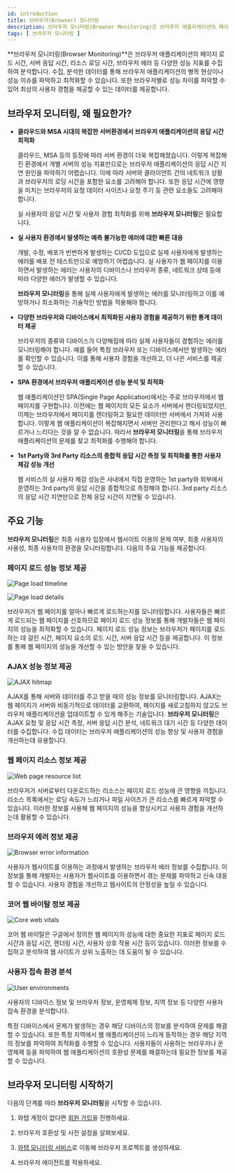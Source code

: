```yaml
---
id: introduction
title: 브라우저(Browser) 모니터링
description: 브라우저 모니터링(Browser Monitoring)은 브라우저 애플리케이션의 페이지 로드 시간, 서버 응답 시간, 리소스 로딩 시간, 브라우저 에러 등 다양한 성능 지표를 수집하여 분석합니다.
tags: [ 브라우저 모니터링 ]
---
```


**브라우저 모니터링(Browser Monitoring)**은 브라우저 애플리케이션의 페이지 로드 시간, 서버 응답 시간, 리소스 로딩 시간, 브라우저 에러 등 다양한 성능 지표를 수집하여 분석합니다. 수집, 분석한 데이터를 통해 브라우저 애플리케이션의 병목 현상이나 성능 이슈를 파악하고 최적화할 수 있습니다. 또한 브라우저별로 성능 차이를 파악할 수 있어 최상의 사용자 경험을 제공할 수 있는 데이터를 제공합니다.


## **브라우저 모니터링**, 왜 필요한가?

* **클라우드와 MSA 시대의 복잡한 서버환경에서 브라우저 애플리케이션의 응답 시간 최적화**

  클라우드, MSA 등의 등장에 따라 서버 환경이 더욱 복잡해졌습니다. 이렇게 복잡해진 환경에서 개별 서버의 성능 지표만으로는 브라우저 애플리케이션의 응답 시간 지연 원인을 파악하기 어렵습니다. 이에 따라 서버와 클라이언트 간의 네트워크 상황과 브라우저의 로딩 시간을 포함한 요소를 고려해야 합니다. 또한 응답 시간에 영향을 미치는 브라우저의 요청 데이터 사이즈나 요청 주기 등 관련 요소들도 고려해야 합니다.
  
  실 사용자의 응답 시간 및 사용자 경험 최적화를 위해 **브라우저 모니터링**은 필요합니다.

* **실 사용자 환경에서 발생하는 예측 불가능한 에러에 대한 빠른 대응**

  개발, 수정, 배포가 빈번하게 발생하는 CI/CD 도입으로 실제 사용자에게 발생하는 에러를 배포 전 테스트만으로 예방하기 어렵습니다. 실 사용자가 웹 페이지를 이용하면서 발생하는 에러는 사용자의 디바이스나 브라우저 종류, 네트워크 상태 등에 따라 다양한 에러가 발생할 수 있습니다. 
  
  **브라우저 모니터링**을 통해 실제 사용자에게 발생하는 에러를 모니터링하고 이를 예방하거나 최소화하는 기술적인 방법을 적용해야 합니다.

* **다양한 브라우저와 디바이스에서 최적화된 사용자 경험을 제공하기 위한 통계 데이터 제공**

  브라우저의 종류와 디바이스가 다양해짐에 따라 실제 사용자들이 경험하는 에러를 모니터링해야 합니다. 예를 들어 특정 브라우저 또는 디바이스에서만 발생하는 에러를 확인할 수 있습니다. 이를 통해 사용자 경험을 개선하고, 더 나은 서비스를 제공할 수 있습니다.

* **SPA 환경에서 브라우저 애플리케이션 성능 분석 및 최적화**

  웹 애플리케이션인 SPA(Single Page Application)에서는 주로 브라우저에서 웹 페이지를 구현합니다. 이전에는 웹 페이지의 모든 요소가 서버에서 렌더링되었지만, 이제는 브라우저에서 페이지를 렌더링하고 필요한 데이터만 서버에서 가져와 사용합니다. 이렇게 웹 애플리케이션이 복잡해지면서 서버만 관리한다고 해서 성능이 빠르거나 느리다는 것을 알 수 없습니다. 따라서 **브라우저 모니터링**을 통해 브라우저 애플리케이션의 문제를 찾고 최적화를 수행해야 합니다.

* **1st Party와 3rd Party 리소스의 종합적 응답 시간 측정 및 최적화를 통한 사용자 체감 성능 개선**

  웹 서비스의 실 사용자 체감 성능은 사내에서 직접 운영하는 1st party와 외부에서 운영하는 3rd party의 응답 시간을 종합적으로 측정해야 합니다. 3rd party 리소스의 응답 시간 지연만으로 전체 응답 시간이 지연될 수 있습니다.


## 주요 기능

**브라우저 모니터링**은 최종 사용자 입장에서 웹사이트 이용의 문제 여부, 최종 사용자의 사용성, 최종 사용자의 환경을 모니터링합니다. 다음의 주요 기능을 제공합니다.

### 페이지 로드 성능 정보 제공

![Page load timeline](/img/browser-pageload-timeline.png)

![Page load details](/img/browser-pageload-details.png)

브라우저가 웹 페이지를 얼마나 빠르게 로드하는지를 모니터링합니다. 사용자들은 빠르게 로드되는 웹 페이지를 선호하므로 페이지 로드 성능 정보를 통해 개발자들은 웹 페이지의 성능을 최적화할 수 있습니다. 페이지 로드 성능 정보는 브라우저가 페이지를 로드하는 데 걸린 시간, 페이지 요소의 로드 시간, 서버 응답 시간 등을 제공합니다. 이 정보를 통해 웹 페이지의 성능을 개선할 수 있는 방안을 찾을 수 있습니다.

### AJAX 성능 정보 제공

![AJAX hitmap](/img/browser-ajax-hitmap.png)

AJAX를 통해 서버와 데이터를 주고 받을 때의 성능 정보를 모니터링합니다. AJAX는 웹 페이지가 서버와 비동기적으로 데이터를 교환하여, 페이지를 새로고침하지 않고도 브라우저 애플리케이션을 업데이트할 수 있게 해주는 기술입니다. **브라우저 모니터링**은 AJAX 요청 및 응답 시간 측정, 서버 응답 시간 분석, 네트워크 대기 시간 등 다양한 데이터를 수집합니다. 수집 데이터는 브라우저 애플리케이션의 성능 향상 및 사용자 경험을 개선하는데 유용합니다.

### 웹 페이지 리소스 정보 제공

![Web page resource list](/img/browser-page-resource-list.png)

브라우저가 서버로부터 다운로드하는 리소스는 페이지 로드 성능에 큰 영향을 끼칩니다. 리소스 목록에서는 로딩 속도가 느리거나 파일 사이즈가 큰 리소스를 빠르게 파악할 수 있습니다. 이러한 정보를 사용해 웹 페이지의 성능을 향상시키고 사용자 경험을 개선하는데 활용할 수 있습니다.

### 브라우저 에러 정보 제공

![Browser error information](/img/browser-error-info.png)

사용자가 웹사이트를 이용하는 과정에서 발생하는 브라우저 에러 정보를 수집합니다. 이 정보를 통해 개발자는 사용자가 웹사이트를 이용하면서 겪는 문제를 파악하고 신속 대응할 수 있습니다. 사용자 경험을 개선하고 웹사이트의 안정성을 높일 수 있습니다.

### 코어 웹 바이탈 정보 제공

![Core web vitals](/img/rum-core-web-vitals.png)

코어 웹 바이탈은 구글에서 정의한 웹 페이지의 성능에 대한 중요한 지표로 페이지 로드 시간과 응답 시간, 렌더링 시간, 사용자 상호 작용 시간 등이 있습니다. 이러한 정보를 수집하고 분석하여 웹 사이트가 상위 노출하는 데 도움이 될 수 있습니다.

### 사용자 접속 환경 분석

![User environments](/img/browser-user-env.png)

사용자의 디바이스 정보 및 브라우저 정보, 운영체제 정보, 지역 정보 등 다양한 사용자 접속 환경을 분석합니다.

특정 디바이스에서 문제가 발생하는 경우 해당 디바이스의 정보를 분석하여 문제를 해결할 수 있습니다. 또한 특정 지역에서 웹 애플리케이션이 느리게 동작하는 경우 해당 지역의 정보를 파악하여 최적화를 수행할 수 있습니다. 사용자들이 사용하는 브라우저나 운영체제 등을 파악하여 웹 애플리케이션의 호환성 문제를 해결하는데 필요한 정보를 제공할 수 있습니다.


## **브라우저 모니터링** 시작하기

다음의 단계를 따라 **브라우저 모니터링**을 시작할 수 있습니다.

1. 와탭 계정이 없다면 [회원 가입](https://www.whatap.io/ko/signup/)을 진행하세요.

1. 브라우저 호환성 및 사전 설정을 살펴보세요.

1. [와탭 모니터링 서비스](https://service.whatap.io)로 이동해 브라우저 프로젝트를 생성하세요.

1. 브라우저 에이전트를 적용하세요.